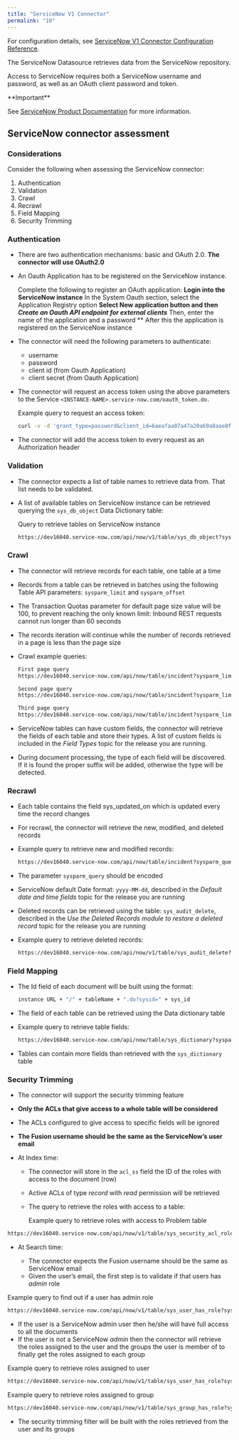 ```yaml
---
title: "ServiceNow V1 Connector"
permalink: "10"
---
```


For configuration details, see [ServiceNow V1 Connector Configuration Reference](/fusion-connectors/44/servicenow-v1).

The ServiceNow Datasource retrieves data from the ServiceNow repository.

Access to ServiceNow requires both a ServiceNow username and password, as well as an OAuth client password and token.

<Tip>
**Important**

See [ServiceNow Product Documentation](https://docs.servicenow.com) for more information.
</Tip>



## ServiceNow connector assessment

### Considerations

Consider the following when assessing the ServiceNow connector:

1. Authentication
2. Validation
3. Crawl
4. Recrawl
5. Field Mapping
6. Security Trimming

### Authentication

* There are two authentication mechanisms: basic and OAuth 2.0. **The connector will use OAuth2.0**
* An Oauth Application has to be registered on the ServiceNow instance.

  Complete the following to register an OAuth application:
   **Login into the ServiceNow instance** In the System Oauth section, select the Application Registry option
   **Select New application button and then *Create an Oauth API endpoint for external clients*** Then, enter the name of the application and a password
  ** After this the application is registered on the ServiceNow instance
* The connector will need the following parameters to authenticate:

  + username
  + password
  + client id (from Oauth Application)
  + client secret (from Oauth Application)
* The connector will request an access token using the above parameters to the Service `<INSTANCE-NAME>.service-now.com/oauth_token.do.`

  Example query to request an access token:

  ```bash
  curl -v -d 'grant_type=password&client_id=6aeafaa07a47a20a69a8aae0f009833a&client_secret=secret&username=admin&password=password' https://dev16040.service-now.com/oauth_token.do
  
  ```
* The connector will add the access token to every request as an Authorization header

### Validation

* The connector expects a list of table names to retrieve data from. That list needs to be validated.
* A list of available tables on ServiceNow instance can be retrieved querying the `sys_db_object` Data Dictionary table:

  Query to retrieve tables on ServiceNow instance

  ```bash
  https://dev16040.service-now.com/api/now/v1/table/sys_db_object?sysparm_fields=name
  
  ```

### Crawl

* The connector will retrieve records for each table, one table at a time
* Records from a table can be retrieved in batches using the following Table API parameters: `sysparm_limit` and `sysparm_offset`
* The Transaction Quotas parameter for default page size value will be 100, to prevent reaching the only known limit: Inbound REST requests cannot run longer than 60 seconds
* The records iteration will continue while the number of records retrieved in a page is less than the page size
* Crawl example queries:

  ```bash
  First page query
  https://dev16040.service-now.com/api/now/table/incident?sysparm_limit=100&sysparm_offset=0

  Second page query
  https://dev16040.service-now.com/api/now/table/incident?sysparm_limit=100&sysparm_offset=100

  Third page query
  https://dev16040.service-now.com/api/now/table/incident?sysparm_limit=100&sysparm_offset=200
  
  ```
* ServiceNow tables can have custom fields, the connector will retrieve the fields of each table and store their types. A list of custom fields is included in the *Field Types* topic for the release you are running.
* During document processing, the type of each field will be discovered. If it is found the proper suffix will be added, otherwise the type will be detected.

### Recrawl

* Each table contains the field sys_updated_on which is updated every time the record changes
* For recrawl, the connector will retrieve the new, modified, and deleted records
* Example query to retrieve new and modified records:

  ```bash
  https://dev16040.service-now.com/api/now/table/incident?sysparm_query=sys_updated_on>2015-10-08+20:12:27
  
  ```
* The parameter `sysparm_query` should be encoded
* ServiceNow default Date format: `yyyy-MM-dd`, described in the *Default date and time fields* topic for the release you are running
* Deleted records can be retrieved using the table: `sys_audit_delete`, described in the *Use the Deleted Records module to restore a deleted record* topic for the release you are running
* Example query to retrieve deleted records:

  ```bash
  https://dev16040.service-now.com/api/now/v1/table/sys_audit_delete?sysparm_query=tablename=incident
  
  ```

### Field Mapping

* The Id field of each document will be built using the format:

  ```bash
  instance URL + "/" + tableName + ".do?sysid=" + sys_id
  
  ```
* The field of each table can be retrieved using the Data dictionary table
* Example query to retrieve table fields:

  ```bash
  https://dev16040.service-now.com/api/now/table/sys_dictionary?sysparm_query=name=incident
  
  ```
* Tables can contain more fields than retrieved with the `sys_dictionary` table

### Security Trimming

* The connector will support the security trimming feature
* **Only the ACLs that give access to a whole table will be considered**
* The ACLs configured to give access to specific fields will be ignored
* **The Fusion username should be the same as the ServiceNow’s user email**
* At Index time:

  + The connector will store in the `acl_ss` field the ID of the roles with access to the document (row)
  + Active ACLs of type *record* with *read* permission will be retrieved
  + The query to retrieve the roles with access to a table:

    Example query to retrieve roles with access to Problem table

```bash
https://dev16040.service-now.com/api/now/v1/table/sys_security_acl_role?sysparm_query=sys_security_acl.name=problem^sys_security_acl.operation.name=read^sys_security_acl.active=true^sys_security_acl.type=record

```

* At Search time:

  + The connector expects the Fusion username should be the same as ServiceNow email
  + Given the user’s email, the first step is to validate if that users has *admin* role

Example query to find out if a user has admin role

```bash
https://dev16040.service-now.com/api/now/v1/table/sys_user_has_role?sysparm_query=user.email=admin@example.com^role.name=admin

```

* If the user is a ServiceNow admin user then he/she will have full access to all the documents
* If the user is not a ServiceNow *admin* then the connector will retrieve the roles assigned to the user and the groups the user is member of to finally get the roles assigned to each group

Example query to retrieve roles assigned to user

```bash
https://dev16040.service-now.com/api/now/v1/table/sys_user_has_role?sysparm_query=user.email=$USER_EMAIL

```

Example query to retrieve roles assigned to group

```bash
https://dev16040.service-now.com/api/now/v1/table/sys_group_has_role?sysparm_query=group=$GROUP_ID

```

* The security trimming filter will be built with the roles retrieved from the user and its groups